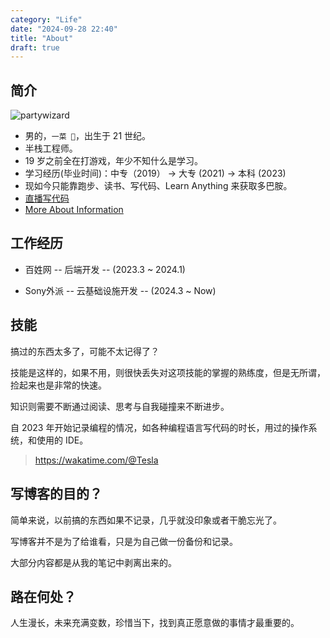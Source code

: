 ```yaml
---
category: "Life"
date: "2024-09-28 22:40"
title: "About"
draft: true
---
```


## 简介

![partywizard](https://cdn.jsdelivr.net/gh/XmchxUp/cloudimg@master/20220310/partywizard.1ma352m1fqgw.gif)

- 男的，`一菜 🐔`，出生于 21 世纪。
- 半栈工程师。
- 19 岁之前全在打游戏，年少不知什么是学习。
- 学习经历(毕业时间)：中专（2019） -> 大专 (2021) -> 本科 (2023) 
- 现如今只能靠跑步、读书、写代码、Learn Anything 来获取多巴胺。
- [直播写代码](https://space.bilibili.com/198547421/upload/video)
- [More About Information](https://bento.me/huayang)

## 工作经历

- 百姓网 -- 后端开发 -- (2023.3 ~ 2024.1)

- Sony外派 -- 云基础设施开发 -- (2024.3 ~ Now)

## 技能

搞过的东西太多了，可能不太记得了？

技能是这样的，如果不用，则很快丢失对这项技能的掌握的熟练度，但是无所谓，捡起来也是非常的快速。

知识则需要不断通过阅读、思考与自我碰撞来不断进步。

自 2023 年开始记录编程的情况，如各种编程语言写代码的时长，用过的操作系统，和使用的 IDE。

> https://wakatime.com/@Tesla

## 写博客的目的？

简单来说，以前搞的东西如果不记录，几乎就没印象或者干脆忘光了。

写博客并不是为了给谁看，只是为自己做一份备份和记录。

大部分内容都是从我的笔记中剥离出来的。

## 路在何处？

人生漫长，未来充满变数，珍惜当下，找到真正愿意做的事情才最重要的。
